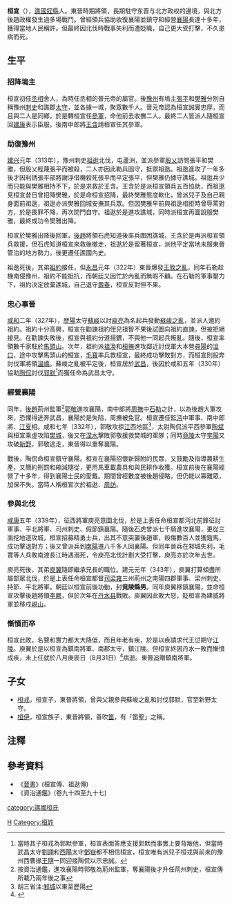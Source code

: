 {{Infobox Biography
| subject_name   = 桓宣 
| image_name     = 
| image_size     = 
| image_caption  = 
| date_of_birth  = 不詳
| place_of_birth = [[西晉|西晉]]
| date_of_death  = 344年8月31日
| place_of_death = [[東晉|東晉]]
| occupation     = 東晉時期將領
}}

'''桓宣'''（{{bd|3世紀||344年|8月31日|catIdx=H}}），[[譙國|譙國]][[銍縣|銍縣]]人。東晉時期將領，長期駐守东晋与北方政权的邊境，與北方後趙政權發生過多場戰鬥。曾經領兵協助收復襄陽並鎮守和經營[[襄阳_(古代)|襄陽]]長達十多年，獲得當地人民稱許。但最終因北伐時戰事失利而遭貶職，自己更大受打擊，不久患病而死。

== 生平 ==
=== 招降塢主 ===
桓宣初任[[丞相|丞相]]舍人，為時任丞相的晉元帝的屬官。後[[豫州|豫州]]有塢主[[張平|張平]]和[[樊雅|樊雅]]分別自稱豫州[[刺史|刺史]]和譙郡[[太守|太守]]，並各據一城，聚眾數千人。晉元帝認為桓宣誠實忠厚，而且與二人是同鄉，於是轉桓宣任[[參軍|參軍]]，命他前去收撫二人。最終二人皆派人隨桓宣回[[建康|建康]]表示臣服。後南中郎將[[王含|王含]]請桓宣任其參軍。

=== 助復豫州 ===
[[建兴_(西晋)|建兴]]元年（313年），豫州刺史[[祖逖|祖逖]]北伐，屯蘆洲，並派參軍[[殷乂|殷乂]]訪問張平和樊雅，但殷乂輕蔑張平而被殺，二人亦因此勒兵固守，抵禦祖逖。祖逖進攻了一年多後才因利誘張平部將謝浮借機殺死張平而平定張平，但樊雅仍據守譙城。祖逖兵少而只能與樊雅相持不下，於是求救於王含。王含於是派桓宣領兵五百協助，而祖逖見桓宣昔日曾招降樊雅，於是命桓宣招降，最終樊雅態度軟化，曾派兒子及自己親身面前祖逖，祖逖亦派樊雅回城安撫其兵眾。但因樊雅早前與祖逖相拒時曾辱罵對方，於是畏罪不降，再次閉門自守。祖逖於是進攻譙城，同時派桓宣再圖說服樊雅，最終成功令樊雅出降。

桓宣於樊雅出降後回軍，[[後趙|後趙]]將領石虎知道後率兵圍困譙城，王含於是再派桓宣領兵救援，但石虎知道桓宣來救後撤走，祖逖於是留著桓宣，派他平定當地未服東晉管治的地方勢力。後更遷任譙國內史。

祖逖死後，其弟[[祖約|祖約]]接任，但[[永昌_(晉)|永昌]]元年（322年）東晉爆發[[王敦之亂|王敦之亂]]，同年石勒趁機南侵豫州，祖約不能抵抗，而朝廷又因忙於內亂而無暇不顧。在石勒的軍事壓力下，祖約決定放棄譙城，自己退守[[壽春|壽春]]，桓宣反對但不果。

=== 忠心事晉 ===
[[咸和_(晉)|咸和]]二年（327年），[[歷陽|歷陽]]太守[[蘇峻|蘇峻]]以討[[庾亮|庾亮]]為名起兵發動[[蘇峻之亂|蘇峻之亂]]，並派人邀約祖約。祖約十分高興，桓宣在勸諫祖約侄兒祖智不果後試圖向祖約直諫，但被拒絕接見。在勸諫失敗後，桓宣與祖約分道揚鑣，不與他一同起兵叛亂。隨後，桓宣率領數千家駐於[[馬頭山|馬頭山]]。次年，祖約派[[祖渙|祖渙]]和[[桓撫|桓撫]]進攻鄰近討伐軍大本營[[尋陽|尋陽]]的[[湓口|湓口]]，途中攻擊馬頭山的桓宣，[[毛寶|毛寶]]率兵救桓宣，最終成功擊敗對方，而桓宣則投奔討伐軍將領[[溫嶠|溫嶠]]。蘇峻之亂被平定後，桓宣居於[[武昌|武昌]]，後因於咸和五年（330年）協助[[陶侃|陶侃]]討伐[[郭默|郭默]]<ref>當時其子桓戎為郭默參軍，桓宣表面答應支援郭默而事實上要背叛他，但當時武昌太守[[劉詡|劉詡]]和[[西陽|西陽]]太守[[鄧嶽|鄧嶽]]都不相信桓宣，桓宣唯有派兒子桓戎與前來的豫州西曹掾[[王隨|王隨]]一同迎接陶侃以示忠誠。</ref>而獲任命為武昌太守。

=== 經營襄陽 ===
同年，[[後趙|後趙]]荊州監軍<ref>按資治通鑑，進攻襄陽時郭敬為荊州監軍，奪襄陽後才升任荊州刺史，桓宣傳所載乃兩年後之事</ref>[[郭敬|郭敬]]進攻襄陽，南中郎將[[周撫|周撫]]中[[石勒|石勒]]之計，以為後趙大軍攻來，恐懼得逃奔武昌，襄陽於是失陷，周撫被免官。桓宣遷任監[[沔|沔]]中軍事、南中郎將、[[江夏|江夏]]相。咸和七年（332年），郭敬攻掠[[長江|江]]西地區<REF>胡三省注:[[邾城|邾城]]以東至歷陽</REF>，太尉陶侃派平西參軍[[陶斌|陶斌]]與桓宣乘虛攻陷[[樊城|樊城]]，後又在[[涅水|涅水]]擊敗郭敬援救樊城的軍隊；同時[[竟陵|竟陵]]太守[[李陽|李陽]]又攻破[[新野|新野]]，郭敬逃走，東晉得以重奪襄陽。

戰後，陶侃命桓宣鎮守襄陽。桓宣在襄陽招懷新歸附的民眾，又鼓勵及指導農耕生產，又簡約刑罰和縮減隨從，更用馬車載農具和與民耕作收獲。桓宣前後在襄陽經營了十多年，得到襄陽士民的愛戴。期間曾經數度被後趙侵略，但仍能以寡離眾，加保不失。當時人稱桓宣次於祖逖、[[周訪|周訪]]。

=== 參與北伐 ===
[[咸康_(晉)|咸康]]五年（339年），征西將軍庾亮意圖北伐，於是上表任命桓宣都沔北前鋒征討軍事、平北將軍、司州刺史、假節鎮襄陽。隨後石虎曾派七千騎進攻襄陽，更從三面挖地道攻城，桓宣招募精勇士兵，出其不意突襲後趙軍，殺傷數百人並獲鎧馬，成功擊退對方；後又曾派兵到[[南陽|南陽]]遷八千多人回襄陽。但同年晉兵在邾城失利，毛寶等人兵敗南渡長江時遇溺死，令庾亮北伐計劃大受打擊，庾亮亦於次年去世。

庾亮死後，其弟[[庾翼|庾翼]]隨即繼承兄長的職位。建元元年（343年），庾翼打算傾盡所屬部眾北伐，於是上表任命桓宣都督[[司州|司]][[梁州|梁]][[雍州|雍]]三州荊州之南陽四郡軍事、梁州刺史、持節、平北將軍。朝廷以桓宣前後功動，封'''竟陵縣男'''。同年庾翼移鎮襄陽，並命桓宣攻擊後趙將領[[李羆|李羆]]，但於次年在[[丹水县|丹水县]]戰敗。庾翼因此敗大怒，貶桓宣為建威將軍並移戍[[峴山|峴山]]。

=== 慚憤而卒 ===
桓宣此敗，名聲和實力都大大降低，而且年老有疾，於是以疾請求代王愆期守[[江陵|江陵]]。庾翼於是以桓宣為鎮南將軍、南郡太守，鎮江陵。但桓宣終因丹水一敗而慚憤成疾，未上任就於八月庚辰日（8月31日）<ref>{{Cite web |url=http://sinocal.sinica.edu.tw/ |title=兩千年中西曆轉換 |accessdate=2011-01-20 |archive-date=2018-06-15 |archive-url=https://web.archive.org/web/20180615004633/http://sinocal.sinica.edu.tw/ |dead-url=yes }}</ref>病逝。東晉追贈鎮南將軍。

== 子女 ==
*[[桓戎|桓戎]]，桓宣子，東晉將領，曾與父親參與蘇峻之亂和討伐郭默，官至新野太守。
*[[桓伊|桓伊]]，桓宣族子，東晉將領，善吹[[笛|笛]]，有「笛聖」之稱。

== 注釋 ==
{{reflist}}
== 參考資料 ==
*《[[晉書|晉書]]》(桓宣傳、祖逖傳)
*《資治通鑑》(卷九十四至九十七)
[[Category:晉朝軍事人物|H]]
[[Category:桓姓|Category:桓姓]]
[[category:譙國桓氏|category:譙國桓氏]]